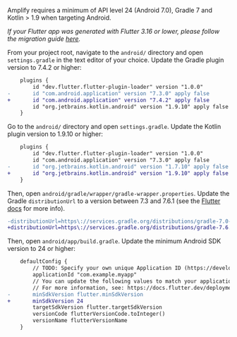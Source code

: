 Amplify requires a minimum of API level 24 (Android 7.0), Gradle 7 and Kotlin > 1.9 when targeting Android.

_If your Flutter app was generated with Flutter 3.16 or lower, please follow the migration guide [here](https://docs.flutter.dev/release/breaking-changes/flutter-gradle-plugin-apply)._

From your project root, navigate to the `android/` directory and open `settings.gradle` in the text editor of your choice. Update the Gradle plugin version to 7.4.2 or higher:

```diff
    plugins {
        id "dev.flutter.flutter-plugin-loader" version "1.0.0"
-       id "com.android.application" version "7.3.0" apply false
+       id "com.android.application" version "7.4.2" apply false
        id "org.jetbrains.kotlin.android" version "1.9.10" apply false
    }
```

Go to the `android/` directory and open `settings.gradle`. Update the Kotlin plugin version to 1.9.10 or higher:

```diff
    plugins {
        id "dev.flutter.flutter-plugin-loader" version "1.0.0"
        id "com.android.application" version "7.3.0" apply false
-       id "org.jetbrains.kotlin.android" version "1.7.10" apply false
+       id "org.jetbrains.kotlin.android" version "1.9.10" apply false
    }
```

Then, open `android/gradle/wrapper/gradle-wrapper.properties`. Update the Gradle `distributionUrl` to a version between 7.3 and 7.6.1 (see the [Flutter docs](https://docs.flutter.dev/release/breaking-changes/android-java-gradle-migration-guide) for more info).

```diff
-distributionUrl=https\://services.gradle.org/distributions/gradle-7.0-all.zip
+distributionUrl=https\://services.gradle.org/distributions/gradle-7.6.1-all.zip
```

Then, open `android/app/build.gradle`. Update the minimum Android SDK version to 24 or higher:

```diff
    defaultConfig {
        // TODO: Specify your own unique Application ID (https://developer.android.com/studio/build/application-id.html).
        applicationId "com.example.myapp"
        // You can update the following values to match your application needs.
        // For more information, see: https://docs.flutter.dev/deployment/android#reviewing-the-gradle-build-configuration.
-       minSdkVersion flutter.minSdkVersion
+       minSdkVersion 24
        targetSdkVersion flutter.targetSdkVersion
        versionCode flutterVersionCode.toInteger()
        versionName flutterVersionName
    }
```
